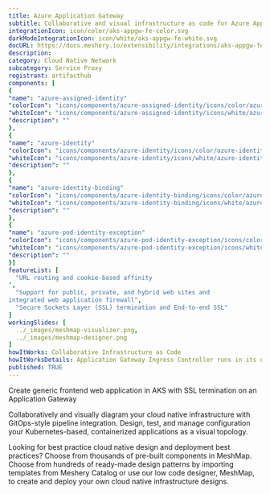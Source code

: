 ```yaml
---
title: Azure Application Gateway 
subtitle: Collaborative and visual infrastructure as code for Azure Application Gateway 
integrationIcon: icon/color/aks-appgw-fe-color.svg
darkModeIntegrationIcon: icon/white/aks-appgw-fe-white.svg
docURL: https://docs.meshery.io/extensibility/integrations/aks-appgw-fe
description: 
category: Cloud Native Network
subcategory: Service Proxy
registrant: artifacthub
components: [
{
"name": "azure-assigned-identity"
"colorIcon": "icons/components/azure-assigned-identity/icons/color/azure-assigned-identity-color.svg"
"whiteIcon": "icons/components/azure-assigned-identity/icons/white/azure-assigned-identity-white.svg"
"description": ""
},
{
"name": "azure-identity"
"colorIcon": "icons/components/azure-identity/icons/color/azure-identity-color.svg"
"whiteIcon": "icons/components/azure-identity/icons/white/azure-identity-white.svg"
"description": ""
},
{
"name": "azure-identity-binding"
"colorIcon": "icons/components/azure-identity-binding/icons/color/azure-identity-binding-color.svg"
"whiteIcon": "icons/components/azure-identity-binding/icons/white/azure-identity-binding-white.svg"
"description": ""
},
{
"name": "azure-pod-identity-exception"
"colorIcon": "icons/components/azure-pod-identity-exception/icons/color/azure-pod-identity-exception-color.svg"
"whiteIcon": "icons/components/azure-pod-identity-exception/icons/white/azure-pod-identity-exception-white.svg"
"description": ""
}]
featureList: [
  "URL routing and cookie-based affinity
",
  "Support for public, private, and hybrid web sites and 
integrated web application firewall",
  "Secure Sockets Layer (SSL) termination and End-to-end SSL"
]
workingSlides: [
  ../_images/meshmap-visualizer.png,
  ../_images/meshmap-designer.png
]
howItWorks: Collaborative Infrastructure as Code
howItWorksDetails: Application Gateway Ingress Controller runs in its own pod on the customer’s AKS. Ingress Controller monitors a subset of Kubernetes’ resources for changes. The state of the AKS cluster is translated to Application Gateway specific configuration and applied to the Azure Resource Manager. The continuous re-configuration of Application Gateway ensures uninterrupted flow of traffic to AKS’ services. The diagram below illustrates the flow of state and configuration changes from the Kubernetes API, via Application Gateway Ingress Controller, to Resource Manager and then Application Gateway.
published: TRUE
---
```

<p>
Create generic frontend web application in AKS with SSL termination on an Application Gateway
</p>
<p>
    Collaboratively and visually diagram your cloud native infrastructure with GitOps-style pipeline integration. Design, test, and manage configuration your Kubernetes-based, containerized applications as a visual topology.
</p>
<p>
    Looking for best practice cloud native design and deployment best practices? Choose from thousands of pre-built components in MeshMap. Choose from hundreds of ready-made design patterns by importing templates from Meshery Catalog or use our low code designer, MeshMap, to create and deploy your own cloud native infrastructure designs.
</p>

